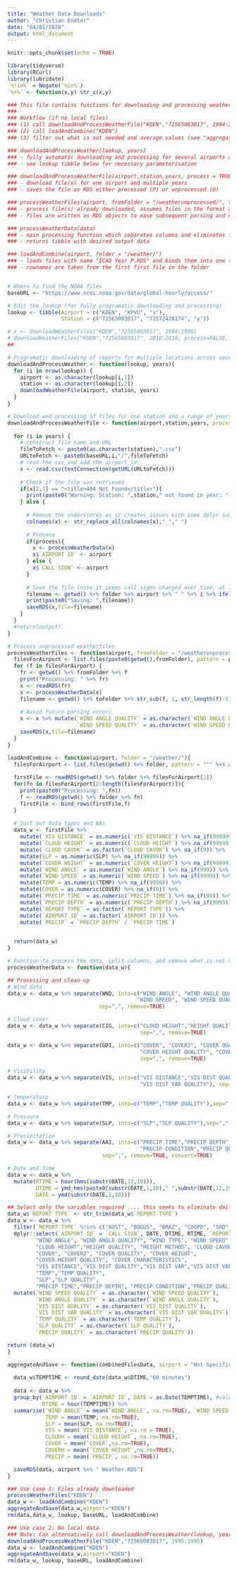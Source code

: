 ```yaml
---
title: "Weather Data Downloads"
author: "Christian Endter"
date: "04/01/2020"
output: html_document
---
```


```r
knitr::opts_chunk$set(echo = TRUE)

library(tidyverse)
library(RCurl)
library(lubridate)
`%!in%` = Negate(`%in%`)
`%+%` <- function(x,y) str_c(x,y)

### This file contains functions for downloading and processing weather data from NOAA
### 
### Workflow (if no local files)
### (1) call downloadAndProcessWeatherFile("KDEN","72565003017", 1994:2019)
### (2) call loadAndCombine("KDEN")
### (3) filter out what is not needed and average values (see "aggregateAndSave")

### downloadAndProcessWeather(lookup, years)
### - fully automatic downloading and processing for several airports and years
### - see lookup tibble below for necessary parameterisation

### downloadAndProcessWeatherFile(airport,station,years, process = TRUE, folder = "/weather/")
### - download file(s) for one airport and multiple years
### - saves the file as RDS either processed (P) or unprocessed (U)

### processWeatherFiles(airport, fromFolder = "/weatherunprocessed/", toFolder = "/weather/")
### - process file(s) already downloaded, assumes files in the format are "ICAO YEAR U.csv"
### - files are written as RDS objects to ease subsequent parsing and combining

### processWeatherData(data)
### - main processing function which separates columns and eliminates fields not required
### - returns tibble with desired output data

### loadAndCombine(airport, folder = "/weather/")
### - loads files with name "ICAO Year P.RDS" and binds them into one tibble, which is returned
### - rownames are taken from the first first file in the folder


# Where to find the NOAA files
baseURL <- "https://www.ncei.noaa.gov/data/global-hourly/access/"

# Edit the lookup (for fully programatic downloading and processing)
lookup <- tibble(Airport = c("KDEN", "KPVU", "x"),
                 Station = c("72565003017", "72572424174", "y"))

# x <- downloadWeatherFiles("KDEN","72565003017", 1994:1996)
# downloadWeatherFiles("KDEN","72565003017", 2010:2010, process=FALSE, folder = "/weatherunprocessed/")
##

```

```r

# Programatic downloading of reports for multiple locations across several years
downloadAndProcessWeather <- function(lookup, years){
  for (i in nrow(lookup)) {
    airport <- as.character(lookup[i,1])
    station <- as.character(lookup[i,2])
    downloadWeatherFile(airport, station, years)
  }
}

# Download and processing of files for one station and a range of years
downloadAndProcessWeatherFile <- function(airport,station,years, process = TRUE, folder = "/weather/"){
  
  for (i in years) {
    # construct file name and URL
    fileToFetch <- paste0(as.character(station),".csv")
    URLtoFetch <- paste0(baseURL,i,"/",fileToFetch)
    # read the csv and add the airport id
    x <- read.csv(textConnection(getURL(URLtoFetch)))
    
    # Check if the file was retrieved
    if(x[2,1] == "<title>404 Not Found</title>"){
      print(paste0("Warning: Station: ",station," not found in year: ", i))
    } else {
      
      # Remove the underscores as it creates issues with some dplyr summarise functions
      colnames(x) <- str_replace_all(colnames(x),"_"," ")
      
      # Process
      if(process){
        x <- processWeatherData(x)
        x$`AIRPORT ID` <- airport  
      } else {
        x$`CALL SIGN` <- airport 
      }
      
      # Save the file (note it seems call signs changed over time, at least for Denver, though same lat/long)
      filename <- getwd() %+% folder %+% airport %+% " " %+% i %+% ifelse(process," P"," U") %+% ".RDS"
      print(paste0("Saving: ",filename))
      saveRDS(x,file=filename)
    }
  }
  #return(output)
}
```

```r
# Process unprocessed weatherfiles
processWeatherFiles <- function(airport, fromFolder = "/weatherunprocessed/", toFolder = "/weather/"){
  filesForAirport <- list.files(paste0(getwd(),fromFolder), pattern = paste0("^",airport))
  for (f in filesForAirport) {
    fr <- getwd() %+% fromFolder %+% f
    print("Processing: " %+% fr)
    x <- readRDS(fr)
    x <- processWeatherData(x)
    filename <- getwd() %+% toFolder %+% str_sub(f, 1, str_length(f)-5) %+% "P.RDS"
    
    # Avoid future parsing errors
    x <- x %>% mutate(`WIND ANGLE QUALITY` = as.character(`WIND ANGLE QUALITY`),
                      `WIND SPEED QUALITY` = as.character(`WIND SPEED QUALITY`))
    saveRDS(x,file=filename)
  }
}

loadAndCombine <- function(airport, folder = "/weather/"){
  filesForAirport <- list.files(getwd() %+% folder, pattern = "^" %+% airport)
  
  firstFile <- readRDS(getwd() %+% folder %+% filesForAirport[1])
  for(fn in filesForAirport[2:length(filesForAirport)]){
    print(paste0("Processing: ",fn))
    f <- readRDS(getwd() %+% folder %+% fn)
    firstFile <- bind_rows(firstFile,f)
  }
  
  # Sort out data types and NAs
  data_w <- firstFile %>%
    mutate(`VIS DISTANCE` = as.numeric(`VIS DISTANCE`) %>% na_if(999999)) %>%
    mutate(`CLOUD HEIGHT` = as.numeric(`CLOUD HEIGHT`) %>% na_if(99999)) %>%
    mutate(`CLOUD CAVOK` = as.factor(`CLOUD CAVOK`) %>% na_if(9)) %>%
    mutate(SLP = as.numeric(SLP) %>% na_if(99999)) %>%
    mutate(`COVER HEIGHT` = as.numeric(`COVER HEIGHT`) %>% na_if(99999)) %>%
    mutate(`WIND ANGLE` = as.numeric(`WIND ANGLE`) %>% na_if(999)) %>%
    mutate(`WIND SPEED` = as.numeric(`WIND SPEED`) %>% na_if(9999)) %>%
    mutate(TEMP = as.numeric(TEMP) %>% na_if(9999)) %>%
    mutate(COVER = as.numeric(COVER) %>% na_if(9)) %>%
    mutate(`PRECIP TIME` = as.numeric(`PRECIP TIME`) %>% na_if(99)) %>%
    mutate(`PRECIP DEPTH` = as.numeric(`PRECIP DEPTH`) %>% na_if(9999)) %>%
    mutate(`REPORT TYPE` = as.factor(`REPORT TYPE`)) %>%
    mutate(`AIRPORT ID` = as.factor(`AIRPORT ID`)) %>% 
    mutate(`PRECIP` = `PRECIP DEPTH` / `PRECIP TIME`)
  

  return(data_w)
}

# Function to process the data, split columns, and remove what is not needed
processWeatherData <- function(data_w){

## Processing and clean-up
# Wind data
data_w <- data_w %>% separate(WND, into=c("WIND ANGLE", "WIND ANGLE QUALITY", "WIND TYPE", 
                                         "WIND SPEED", "WIND SPEED QUALITY"), 
                             sep=",", remove=TRUE)

# Cloud cover
data_w <- data_w %>% separate(CIG, into=c("CLOUD HEIGHT","HEIGHT QUALITY", "HEIGHT METHOD", "CLOUD CAVOK"),
                                          sep=",", remove=TRUE)

data_w <- data_w %>% separate(GD1, into=c("COVER", "COVER2", "COVER QUALITY", "COVER HEIGHT", 
                                          "COVER HEIGHT QUALITY", "COVER CHARACTERISTICS"),
                                          sep=",", remove=TRUE)

# Visibility
data_w <- data_w %>% separate(VIS, into=c("VIS DISTANCE","VIS DIST QUALITY","VIS DIST VAR",
                                          "VIS DIST VAR QUALITY"), sep=",", remove=TRUE)

# Temperature
data_w <- data_w %>% separate(TMP, into=c("TEMP","TEMP QUALITY"),sep=",", remove=TRUE)

# Pressure
data_w <- data_w %>% separate(SLP, into=c("SLP","SLP QUALITY"),sep=",", remove=TRUE)

# Precipitation
data_w <- data_w %>% separate(AA1, into=c("PRECIP TIME","PRECIP DEPTH", 
                                          "PRECIP CONDITION","PRECIP QUALITY"),
                              sep=",", remove=TRUE, convert=TRUE)

# Date and Time
data_w <- data_w %>% 
  mutate(RTIME = hour(hms(substr(DATE,12,19))),
         DTIME = ymd_hms(paste0(substr(DATE,1,10)," ",substr(DATE,12,19))),
         DATE = ymd(substr(DATE,1,10)))

## Select only the variables required .... this seeks to eliminate daily and monthly summaries and other reports which should not be relevant
data_w$`REPORT TYPE` <- str_trim(data_w$`REPORT TYPE`)
data_w <- data_w %>%
  filter(`REPORT TYPE` %!in% c("AUST", "BOGUS", "BRAZ", "COOPD", "SOD","SOM")) %>%
  dplyr::select(`AIRPORT ID` = `CALL SIGN`, DATE, DTIME, RTIME, `REPORT TYPE`, ELEVATION,
         "WIND ANGLE", "WIND ANGLE QUALITY", "WIND TYPE", "WIND SPEED", "WIND SPEED QUALITY",
         "CLOUD HEIGHT","HEIGHT QUALITY", "HEIGHT METHOD", "CLOUD CAVOK",
         "COVER", "COVER2", "COVER QUALITY", "COVER HEIGHT", 
         "COVER HEIGHT QUALITY", "COVER CHARACTERISTICS",
         "VIS DISTANCE","VIS DIST QUALITY","VIS DIST VAR","VIS DIST VAR QUALITY",
         "TEMP","TEMP QUALITY",
         "SLP","SLP QUALITY",
         "PRECIP TIME","PRECIP DEPTH", "PRECIP CONDITION","PRECIP QUALITY") %>%
  mutate(`WIND SPEED QUALITY` = as.character(`WIND SPEED QUALITY`),
         `WIND ANGLE QUALITY` = as.character(`WIND ANGLE QUALITY`),
         `VIS DIST QUALITY` = as.character(`VIS DIST QUALITY`),
         `VIS DIST VAR QUALITY` = as.character(`VIS DIST VAR QUALITY`),
         `TEMP QUALITY` = as.character(`TEMP QUALITY`),
         `SLP QUALITY` = as.character(`SLP QUALITY`),
         `PRECIP QUALITY` = as.character(`PRECIP QUALITY`))

return (data_w)
}

aggregateAndSave <- function(combinedFilesData, airport = "Not Specified"){
  
  data_w$TEMPTIME <- round_date(data_w$DTIME,"60 minutes")
  
  data <- data_w %>%
  group_by(`AIRPORT ID` = `AIRPORT ID`, DATE = as.Date(TEMPTIME), #values midnight the night before
           RTIME = hour(TEMPTIME)) %>% 
  summarise(`WIND ANGLE` = mean(`WIND ANGLE`, na.rm=TRUE), `WIND SPEED` = mean(`WIND SPEED`, na.rm=TRUE),
            TEMP = mean(TEMP, na.rm=TRUE),
            SLP = mean(SLP, na.rm=TRUE),
            VIS = mean(`VIS DISTANCE`, na.rm = TRUE),
            CLOUDH = mean(`CLOUD HEIGHT`, na.rm=TRUE),
            COVER = mean(`COVER`,na.rm=TRUE),
            COVERH = mean(`COVER HEIGHT`,na.rm=TRUE),
            PRECIP = mean(`PRECIP`, na.rm=TRUE)) 

  saveRDS(data, airport %+% " Weather.RDS")
}
```

```r

### Use case 1: Files already downloaded
processWeatherFiles("KDEN")
data_w <- loadAndCombine("KDEN")
aggregateAndSave(data_w,airport="KDEN")
rm(data,data_w, lookup, baseURL, loadAndCombine)

### Use case 2: No local data
### Note: Can alternatively call downloadAndProcessWeather(lookup, years) for more than one airport
downloadAndProcessWeatherFile("KDEN","72565003017", 1995:1995)
data_w <- loadAndCombine("KDEN")
aggregateAndSave(data_w,airport="KDEN")
rm(data_w, lookup, baseURL, loadAndCombine)


```



